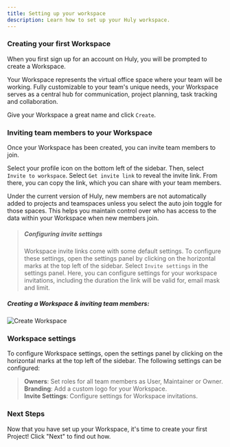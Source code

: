 ```yaml
---
title: Setting up your workspace
description: Learn how to set up your Huly workspace.
---
```



### Creating your first Workspace

When you first sign up for an account on Huly, you will be prompted to create a Workspace.

Your Workspace represents the virtual office space where your team will be working. Fully customizable to your team's unique needs, your Workspace serves as a central hub for communication, project planning, task tracking and collaboration.

Give your Workspace a great name and click `Create`.

### Inviting team members to your Workspace

Once your Workspace has been created, you can invite team members to join.

Select your profile icon on the bottom left of the sidebar. Then, select `Invite to workspace`. Select `Get invite link` to reveal the invite link. From there, you can copy the link, which you can share with your team members.

Under the current version of Huly, new members are not automatically added to projects and teamspaces unless you select the auto join toggle for those spaces. This helps you maintain control over who has access to the data within your Workspace when new members join.

> ##### Configuring invite settings
> 
> Workspace invite links come with some default settings. To configure these settings, open the settings panel by clicking on the horizontal marks at the top left of the sidebar. Select `Invite settings` in the settings panel. Here, you can configure settings for your workspace invitations, including the duration the link will be valid for, email mask and limit.

##### *Creating a Workspace & inviting team members:*
 <Image 
  src={createWorkspace} 
  alt='Create Workspace' 
  width={800}
  />
  
### Workspace settings

To configure Workspace settings, open the settings panel by clicking on the horizontal marks at the top left of the sidebar. The following settings can be configured:

> **Owners**: Set roles for all team members as User, Maintainer or Owner.  
> **Branding**: Add a custom logo for your Workspace.  
> **Invite Settings**: Configure settings for Workspace invitations.


### Next Steps

Now that you have set up your Workspace, it's time to create your first Project! Click "Next" to find out how.